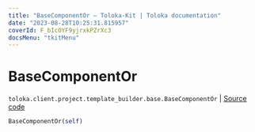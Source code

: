 ```yaml
---
title: "BaseComponentOr — Toloka-Kit | Toloka documentation"
date: "2023-08-28T10:25:31.815957"
coverId: F_bIcOYF9yjrxkPZrXc3
docsMenu: "tkitMenu"
---
```


# BaseComponentOr

`toloka.client.project.template_builder.base.BaseComponentOr` | [Source code](https://github.com/Toloka/toloka-kit/blob/v1.2.1/src/client/project/template_builder/base.py#L139)

```python
BaseComponentOr(self)
```